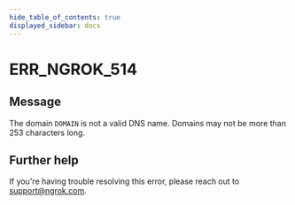 ```yaml
---
hide_table_of_contents: true
displayed_sidebar: docs
---
```



# ERR_NGROK_514

## Message

The domain `DOMAIN` is not a valid DNS name. Domains may not be more than 253 characters long.

<ErrorDetails error="err_ngrok_514" />

## Further help

If you're having trouble resolving this error, please reach out to [support@ngrok.com](mailto:support@ngrok.com?subject=Help%20with%20ERR_NGROK_514).
